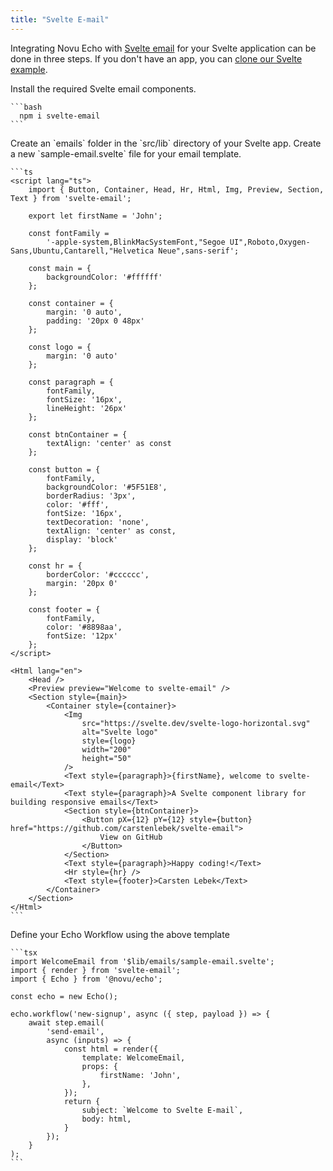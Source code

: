 ```yaml
---
title: "Svelte E-mail"
---
```


Integrating Novu Echo with [Svelte email](https://react.email/) for your Svelte application can be done in three steps. If you don't have an app, you can [clone our Svelte example](https://github.com/novuhq/novu-svelte-email).

<Steps>
  <Step title="Install Svelte email components">
    Install the required Svelte email components.

    ```bash
      npm i svelte-email
    ```
  </Step>
  <Step title="Create email templates folder">
        Create an `emails` folder in the `src/lib` directory of your Svelte app.
  </Step>
  <Step title="Write your email">
    Create a new `sample-email.svelte` file for your email template.

    ```ts
    <script lang="ts">
        import { Button, Container, Head, Hr, Html, Img, Preview, Section, Text } from 'svelte-email';

        export let firstName = 'John';

        const fontFamily =
            '-apple-system,BlinkMacSystemFont,"Segoe UI",Roboto,Oxygen-Sans,Ubuntu,Cantarell,"Helvetica Neue",sans-serif';

        const main = {
            backgroundColor: '#ffffff'
        };

        const container = {
            margin: '0 auto',
            padding: '20px 0 48px'
        };

        const logo = {
            margin: '0 auto'
        };

        const paragraph = {
            fontFamily,
            fontSize: '16px',
            lineHeight: '26px'
        };

        const btnContainer = {
            textAlign: 'center' as const
        };

        const button = {
            fontFamily,
            backgroundColor: '#5F51E8',
            borderRadius: '3px',
            color: '#fff',
            fontSize: '16px',
            textDecoration: 'none',
            textAlign: 'center' as const,
            display: 'block'
        };

        const hr = {
            borderColor: '#cccccc',
            margin: '20px 0'
        };

        const footer = {
            fontFamily,
            color: '#8898aa',
            fontSize: '12px'
        };
    </script>

    <Html lang="en">
        <Head />
        <Preview preview="Welcome to svelte-email" />
        <Section style={main}>
            <Container style={container}>
                <Img
                    src="https://svelte.dev/svelte-logo-horizontal.svg"
                    alt="Svelte logo"
                    style={logo}
                    width="200"
                    height="50"
                />
                <Text style={paragraph}>{firstName}, welcome to svelte-email</Text>
                <Text style={paragraph}>A Svelte component library for building responsive emails</Text>
                <Section style={btnContainer}>
                    <Button pX={12} pY={12} style={button} href="https://github.com/carstenlebek/svelte-email">
                        View on GitHub
                    </Button>
                </Section>
                <Text style={paragraph}>Happy coding!</Text>
                <Hr style={hr} />
                <Text style={footer}>Carsten Lebek</Text>
            </Container>
        </Section>
    </Html>
    ```
  </Step>
  <Step title="Write your workflow">
    Define your Echo Workflow using the above template

    ```tsx
    import WelcomeEmail from '$lib/emails/sample-email.svelte';
    import { render } from 'svelte-email';
    import { Echo } from '@novu/echo';

    const echo = new Echo();

    echo.workflow('new-signup', async ({ step, payload }) => {
        await step.email(
            'send-email',
            async (inputs) => {
                const html = render({
                    template: WelcomeEmail,
                    props: {
                        firstName: 'John',
                    },
                });
                return {
                    subject: `Welcome to Svelte E-mail`,
                    body: html,
                }
            });
        }
    );
    ```
  </Step>
</Steps>
